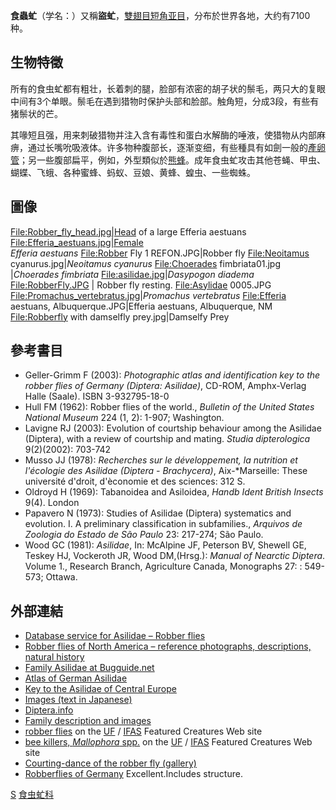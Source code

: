 {{Automatic taxobox
| taxon = Asilidae
| image = Common brown robberfly with prey.jpg
| image_caption = Robber Fly, ''Zosteria spec.'' feeding on a hoverfly
| subdivision_ranks = Subfamilies
| subdivision = 
*[[Apocleinae|Apocleinae]]
*[[Asilinae|Asilinae]]
*[[Dasypogoninae|Dasypogoninae]]
*[[Laphriinae|Laphriinae]]
*[[Leptogastrinae|Leptogastrinae]]
*[[Ommatiinae|Ommatiinae]]
*[[Stenopogoninae|Stenopogoninae]]
*[[Stichopogoninae|Stichopogoninae]]
*[[Trigonomiminae|Trigonomiminae]]
}}

'''食蟲虻'''（学名：{{lang|la|Asilidae}}）又稱'''盜虻'''，[[雙翅目|雙翅目]][[短角亚目|短角亚目]]，分布於世界各地，大约有7100种。

==生物特徵==
所有的食虫虻都有粗壮，长着刺的腿，脸部有浓密的胡子状的鬃毛，两只大的复眼中间有3个单眼。鬃毛在遇到猎物时保护头部和脸部。触角短，分成3段，有些有猪鬃状的芒。

其喙短且强，用来刺破猎物并注入含有毒性和蛋白水解酶的唾液，使猎物从内部麻痹，通过长嘴吮吸液体。许多物种腹部长，逐渐变细，有些種具有如劍一般的[[產卵管|產卵管]]；另一些腹部扁平，例如{{link-en|毛食蟲虻屬|Laphria_(fly)}}，外型類似於[[熊蜂|熊蜂]]。成年食虫虻攻击其他苍蝇、甲虫、蝴蝶、飞蛾、各种蜜蜂、蚂蚁、豆娘、黄蜂、蝗虫、一些蜘蛛。

==圖像==
<gallery>
File:Robber_fly_head.jpg|Head of a large Efferia aestuans
File:Efferia_aestuans.jpg|Female<br>''Efferia aestuans''
File:Robber Fly 1 REFON.JPG|Robber fly
File:Neoitamus cyanurus.jpg|''Neoitamus cyanurus''
File:Choerades fimbriata01.jpg |''Choerades fimbriata''
File:asilidae.jpg|''Dasypogon diadema''
File:RobberFly.JPG | Robber fly resting.
File:Asylidae 0005.JPG
File:Promachus_vertebratus.jpg|''Promachus vertebratus''
File:Efferia aestuans, Albuquerque.JPG|Efferia aestuans, Albuquerque, NM
File:Robberfly with damselfly prey.jpg|Damselfy Prey
</gallery>

==參考書目==
{{refbegin|2}}
*Geller-Grimm F (2003): ''Photographic atlas and identification key to the robber flies of Germany (Diptera: Asilidae)'', CD-ROM, Amphx-Verlag Halle (Saale). ISBN 3-932795-18-0 
*Hull FM (1962): Robber flies of the world., ''Bulletin of the United States National Museum'' 224 (1, 2): 1-907; Washington. 
*Lavigne RJ (2003): Evolution of courtship behaviour among the Asilidae (Diptera), with a review of courtship and mating. ''Studia dipterologica'' 9(2)(2002): 703-742 
*Musso JJ (1978): ''Recherches sur le développement, la nutrition et l'écologie des Asilidae (Diptera - Brachycera)'', Aix-*Marseille: These université d'droit, d'èconomie et des sciences: 312 S. 
*Oldroyd H (1969): Tabanoidea and Asiloidea, ''Handb Ident British Insects'' 9(4). London 
*Papavero N (1973): Studies of Asilidae (Diptera) systematics and evolution. I. A preliminary classification in subfamilies., ''Arquivos de Zoologia do Estado de São Paulo'' 23: 217-274; São Paulo. 
*Wood GC (1981): ''Asilidae'', In: McAlpine JF, Peterson BV, Shewell GE, Teskey HJ, Vockeroth JR, Wood DM,(Hrsg.): ''Manual of Nearctic Diptera''. Volume 1., Research Branch, Agriculture Canada, Monographs 27: : 549-573; Ottawa.
{{refend}}

==外部連結==
{{Commons category|Asilidae}}
{{wikispecies|Asilidae}}
{{div col|cols=2}}
*[http://www.geller-grimm.de/asilidae.htm Database service for Asilidae – Robber flies] {{WebCite|url=https://www.webcitation.org/6BmahQAJz?url=http://www.geller-grimm.de/asilidae.htm |date=20121029192027 |dateformat=iso }}
*[http://www.cirrusimage.com/Flies_robber.htm Robber flies of North America – reference photographs, descriptions, natural history] {{WebCite|url=https://www.webcitation.org/6BmaguDzo?url=http://www.cirrusimage.com/Flies_robber.htm |date=20121029192020 |dateformat=iso }}
*[http://bugguide.net/node/view/151 Family Asilidae at Bugguide.net] {{Wayback|url=http://bugguide.net/node/view/151 |date=20090724043054 }}
* [http://www.asilidae.de/ Atlas of German Asilidae] {{WebCite|url=https://www.webcitation.org/6Bmaf52vO?url=http://www.asilidae.de/ |date=20121029191953 |dateformat=iso }}
* [http://www.robberflies.info/keyger/start.html Key to the Asilidae of Central Europe] {{Wayback|url=http://www.robberflies.info/keyger/start.html |date=20210120231415 }}
*[http://www3.kcn.ne.jp/~tgw/m-index2-e.htm Images (text in Japanese)] {{Wayback|url=http://www3.kcn.ne.jp/~tgw/m-index2-e.htm |date=20200130154340 }}
*[http://www.diptera.info/photogallery.php?album_id=3 Diptera.info] {{Wayback|url=http://www.diptera.info/photogallery.php?album_id=3 |date=20210302172548 }}
*[http://delta-intkey.com/britin/dip/www/asilidae.htm Family description and images] {{Wayback|url=http://delta-intkey.com/britin/dip/www/asilidae.htm |date=20060820114522 }}
* [http://entomology.ifas.ufl.edu/creatures/beneficial/flies/robber_flies.htm robber flies] {{Wayback|url=http://entomology.ifas.ufl.edu/creatures/beneficial/flies/robber_flies.htm |date=20191112144356 }} on the [[University_of_Florida|UF]] / [[Institute_of_Food_and_Agricultural_Sciences|IFAS]] Featured Creatures Web site
* [http://entomology.ifas.ufl.edu/creatures/misc/flies/bee_killers.htm bee killers, ''Mallophora'' spp.] {{Wayback|url=http://entomology.ifas.ufl.edu/creatures/misc/flies/bee_killers.htm |date=20191112100906 }} on the [[University_of_Florida|UF]] / [[Institute_of_Food_and_Agricultural_Sciences|IFAS]] Featured Creatures Web site
*[http://mangasverdes.es/2009/08/08/danza-cortejo-mosca-asesina/ Courting-dance of the robber fly (gallery)] {{Wayback|url=http://mangasverdes.es/2009/08/08/danza-cortejo-mosca-asesina/ |date=20191227233532 }}
*[http://www.robberflies.info/keyger/start.html Robberflies of Germany] {{Wayback|url=http://www.robberflies.info/keyger/start.html |date=20210120231415 }} Excellent.Includes structure.
{{div col end}}
{{Taxonbar}}
[[category:双翅目|S]]
[[category:食虫虻科|]]